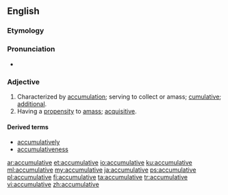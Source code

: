 ==English==

===Etymology===
{{suffix|accumulate|ive}}

===Pronunciation===
* {{a|US}} {{IPA|/ə.ˈkjum.jə.ˌleɪ.tɪv/|/ə.ˈkjum.jə.ˌlə.tɪv/}}

===Adjective===
{{en-adj}}

# Characterized by [[accumulation]]; serving to collect or amass; [[cumulative]]; [[additional]].
# Having a [[propensity]] to [[amass]]; [[acquisitive]].

====Derived terms====
* [[accumulatively]]
* [[accumulativeness]]

[[ar:accumulative]]
[[et:accumulative]]
[[io:accumulative]]
[[ku:accumulative]]
[[ml:accumulative]]
[[my:accumulative]]
[[ja:accumulative]]
[[ps:accumulative]]
[[pl:accumulative]]
[[fi:accumulative]]
[[ta:accumulative]]
[[tr:accumulative]]
[[vi:accumulative]]
[[zh:accumulative]]